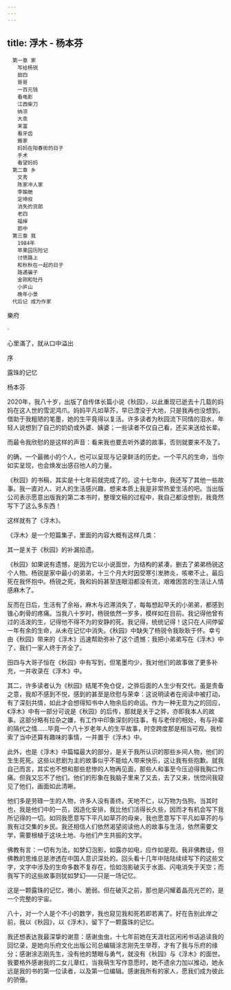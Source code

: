 ```yaml
---
---
---
```

title: 浮木 - 杨本芬
---


```
　第一章 家
　　写给杨锐
　　田四
　　哥哥
　　一百元钱
　　看电影
　　江西柴刀
　　纳凉
　　大乖
　　来富
　　看牙齿
　　搬家
　　妈妈在阳春街的日子
　　手术
　　看望妈妈
　第二章 乡
　　文秀
　　陈家冲人家
　　李娭毑
　　定坤叔
　　消失的货郎
　　老四
　　福婶
　　郎中
　第三章 我
　　1984年
　　苹果园历险记
　　讨债路上
　　和秋秋在一起的日子
　　路遇骗子
　　金刚和牡丹
　　小庐山
　　晚年小景
　代后记 成为作家
```



樂府

·

心里滿了，就从口中溢出





序

露珠的记忆




杨本芬

2020年，我八十岁，出版了自传体长篇小说《秋园》，以此重现已逝去十几载的妈妈在这人世的雪泥鸿爪。妈妈平凡如草芥，早已湮没于大地，只是我再也没想到，借助于我粗陋的笔墨，她的生平竟得以复活。许多读者为秋园流下同情的泪水，年轻人说想到了自己的奶奶或外婆、姨婆；一些读者不仅自己看，还买来送给长辈。

而最令我欣慰的是这样的声音：看来我也要去听外婆的故事，否则就要来不及了。

的确，一个最微小的个人，也可以呈现与记录鲜活的历史。一个平凡的生命，当你如实呈现，也会焕发出感召他人的力量。

《秋园》的书稿，其实是十七年前就完成了的。这十七年中，我还写了其他一些故事。我一直对人、对人的生活感兴趣，想来本质上我是非常热爱生活的吧。当出版公司表示愿意出版我的第二本书时，整理文稿的过程中，我自己都没想到，我竟然写下了这么多东西！

这样就有了《浮木》。

《浮木》是一个短篇集子，里面的内容大概有这样几类：

其一是关于《秋园》的补漏拾遗。

《秋园》如果说有遗憾，是因为它以小说面世，为结构的紧凑，删去了弟弟杨锐这个人物。杨锐是家中最小的弟弟，十三个月大时因受寒引发肺炎，咳嗽不止，最后死在我怀抱中。杨锐之死，我和妈妈甚至连眼泪都没有流，艰难困苦的生活让人情感麻木了。

反而在日后，生活有了余裕，麻木与迟滞消失了，每每想起早夭的小弟弟，都感到锥心刺骨的疼痛。当我八十岁时，杨锐依然一岁多，模样如在目前。我记得他曾有过的活泼的生，记得他不得不为的安静的死。我记得，统统记得！这只在人间停留一年有余的生命，从未在记忆中消失。《秋园》中缺失了杨锐令我耿耿于怀。幸亏由《秋园》带来的《浮木》迅速帮助弥补了这个遗憾：我把小弟弟写在《浮木》中了，我们一家人终于齐全了。

田四与大哥子恒在《秋园》中有写到，但笔墨均少，我对他们的故事做了更多补充，一并收录在《浮木》中。

其二，许多读者认为《秋园》结尾不免仓促，之骅后面的人生少有交代。虽是责备之意，我却不感到不悦，感到的甚至是欣慰与荣幸：这说明读者在阅读中被打动，有了深刻共情，如此才会想得知书中人物余后的命运。作为一种无意为之的回应，《浮木》中有一部分可说是《秋园》的后传，那就是关于之骅，亦即我本人的故事。这部分略有拉杂之嫌，有工作中印象深刻的往事，有与老伴的相处，有与孙辈的隔代之情……毕竟一个八十岁老年人的生平故事，时空跨度那是相当可观。我检索了当中还算有趣味的事情，一并置于《浮木》中。

此外，也是《浮木》中篇幅最大的部分，是关于我所认识的那些乡间人物，他们的生生死死。这些以悲剧为主的故事似乎不能给人带来快乐，这让我有些抱歉。就我自己而言，其实也不想和那些悲惨的人物再见面，那些人和事至今压迫得我胸口作痛。但我又忘不了他们。他们的形象在我脑子里来了又去，去了又来，恍惚间我窥见了他们，画面如此清晰。

他们多是劳碌一生的人物，许多人没有善终。天地不仁，以万物为刍狗。当其时也，我是他们中的一员，因造化安排，我比他们活得长久些，因而才有机会写下我所记得的一切。如同我愿意写下平凡如草芥的母亲，我也愿意写下平凡如草芥的与我有过交集的乡民。我还相信人们依然渴望阅读他人的故事与生活，依然需要文学，需要根植于这块土地、与他们产生共振的文学。

佛教有言：一切有为法，如梦幻泡影，如露亦如电，应作如是观。我非佛教徒，但佛教的思维总是渗透在中国人意识深处的。回头看十几年中陆陆续续写下的这些文字，文字中涉及的生命多数不复存在，恰如泡影破灭于水面、闪电消失于天空；而我写下的这些故事则犹如梦幻——只是一场记忆。

这是一颗露珠的记忆，微小、脆弱。但在破灭之前，那也是闪耀着晶亮光芒的，是一个完整的宇宙。

八十，对一个人是个不小的数字，我也窥见我和死若即若离了。好在告别此岸之前，我以《秋园》，以《浮木》，留下了一颗露珠的记忆。

我还想表达我最深挚的谢意：感谢虫虫，十七年前她在天涯社区闲闲书话追读我的回忆录，是她向乐府文化出版公司总编辑涂志刚先生举荐，才有了我与乐府的缘分；感谢涂志刚先生，没有他的慧眼与勇气，就没有《秋园》与《浮木》的面世。我要格外感谢我的二女儿章红，当我萌生写作意愿时，她不遗余力加以推动，她永远是我的书的第一位读者，以及第一位编辑。感谢我所有的家人，愿我们成为彼此的骄傲。